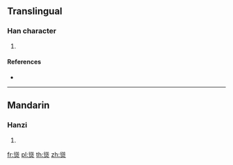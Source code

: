 ==Translingual==

===Han character===
{{Han char|rn=86|rad=火|as=11|sn=15|four=28808|canj=HOF}}

# {{defn|Han|sort=火11}}

====References====
* {{Han ref|kx=0680.340|dkj=19345|hdz=32229.070|uh=71A7|ud=29095|bh=E671|bd=58993}}

----

==Mandarin==

===Hanzi===
{{cmn-hanzi|pin=[[zōng]] ([[zong1]])|wg=tsung<sup>1</sup>}}

# {{defn|lang=cmn|sort=火11}}

[[fr:熧]]
[[pl:熧]]
[[th:熧]]
[[zh:熧]]